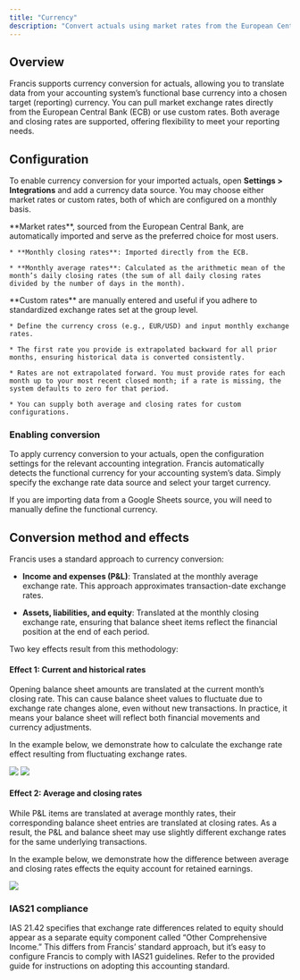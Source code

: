 ```yaml
---
title: "Currency"
description: "Convert actuals using market rates from the European Central Bank."
---
```


## Overview

Francis supports currency conversion for actuals, allowing you to translate data from your accounting system’s functional base currency into a chosen target (reporting) currency. You can pull market exchange rates directly from the European Central Bank (ECB) or use custom rates. Both average and closing rates are supported, offering flexibility to meet your reporting needs.

## Configuration

To enable currency conversion for your imported actuals, open **Settings > Integrations** and add a currency data source. You may choose either market rates or custom rates, both of which are configured on a monthly basis.

<Tabs>
  <Tab title="Market">
    **Market rates**, sourced from the European Central Bank, are automatically imported and serve as the preferred choice for most users.

    * **Monthly closing rates**: Imported directly from the ECB.

    * **Monthly average rates**: Calculated as the arithmetic mean of the month’s daily closing rates (the sum of all daily closing rates divided by the number of days in the month).
  </Tab>

  <Tab title="Custom">
    **Custom rates** are manually entered and useful if you adhere to standardized exchange rates set at the group level.

    * Define the currency cross (e.g., EUR/USD) and input monthly exchange rates.

    * The first rate you provide is extrapolated backward for all prior months, ensuring historical data is converted consistently.

    * Rates are not extrapolated forward. You must provide rates for each month up to your most recent closed month; if a rate is missing, the system defaults to zero for that period.

    * You can supply both average and closing rates for custom configurations.
  </Tab>
</Tabs>

### Enabling conversion

To apply currency conversion to your actuals, open the configuration settings for the relevant accounting integration. Francis automatically detects the functional currency for your accounting system’s data. Simply specify the exchange rate data source and select your target currency.

If you are importing data from a Google Sheets source, you will need to manually define the functional currency.

## Conversion method and effects

Francis uses a standard approach to currency conversion:

* **Income and expenses (P\&L)**: Translated at the monthly average exchange rate. This approach approximates transaction-date exchange rates.

* **Assets, liabilities, and equity**: Translated at the monthly closing exchange rate, ensuring that balance sheet items reflect the financial position at the end of each period.

Two key effects result from this methodology:

#### Effect 1: Current and historical rates

Opening balance sheet amounts are translated at the current month’s closing rate. This can cause balance sheet values to fluctuate due to exchange rate changes alone, even without new transactions. In practice, it means your balance sheet will reflect both financial movements and currency adjustments.

In the example below, we demonstrate how to calculate the exchange rate effect resulting from fluctuating exchange rates.

<img class="block dark:hidden" src="/images/integrations/other/currency/current-historical-rates-light.png" />

<img class="hidden dark:block" src="/images/integrations/other/currency/current-historical-rates-dark.png" />

#### Effect 2: Average and closing rates

While P\&L items are translated at average monthly rates, their corresponding balance sheet entries are translated at closing rates. As a result, the P\&L and balance sheet may use slightly different exchange rates for the same underlying transactions.

In the example below, we demonstrate how the difference between average and closing rates effects the equity account for retained earnings.

![](/images/integrations/other/currency/currency-effect-2.png)

### IAS21 compliance

IAS 21.42 specifies that exchange rate differences related to equity should appear as a separate equity component called “Other Comprehensive Income.” This differs from Francis’ standard approach, but it’s easy to configure Francis to comply with IAS21 guidelines. Refer to the provided guide for instructions on adopting this accounting standard.